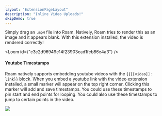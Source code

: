 ```yaml
---
layout: "ExtensionPageLayout"
description: "Inline Video Uploads!"
skipDemo: true
---
```



Simply drag an `.mp4` file into Roam. Natively, Roam tries to render this as an image and it appears blank. With this extension installed, the video is rendered correctly!

<Loom id={"c3c2d96949c14f23903ead1fcb86e4a3"} />

#### Youtube Timestamps

Roam natively supports embedding youtube videos with the `{{[[video]]: link}}` block. When you embed a youtube link with the video extension installed, a small marker will appear on the top right corner. Clicking this marker will add and save timestamps. You could use these timestamps to pin start and end points for looping. You could also use these timestamps to jump to certain points in the video.

![](/images/video-loop.png)
